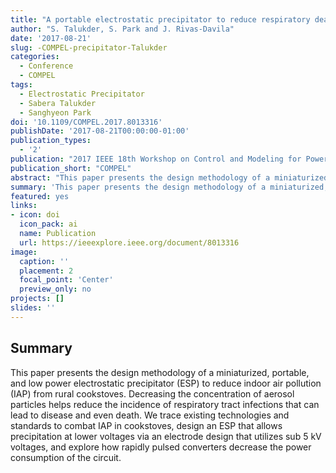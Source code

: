 ```yaml
---
title: "A portable electrostatic precipitator to reduce respiratory death in rural environments"
author: "S. Talukder, S. Park and J. Rivas-Davila"
date: '2017-08-21'
slug: -COMPEL-precipitator-Talukder
categories:
  - Conference
  - COMPEL
tags: 
  - Electrostatic Precipitator
  - Sabera Talukder
  - Sanghyeon Park
doi: '10.1109/COMPEL.2017.8013316'
publishDate: '2017-08-21T00:00:00-01:00'
publication_types:
  - '2'
publication: "2017 IEEE 18th Workshop on Control and Modeling for Power Electronics (COMPEL)"
publication_short: "COMPEL"
abstract: "This paper presents the design methodology of a miniaturized, portable, and low power electrostatic precipitator (ESP) to reduce indoor air pollution (IAP) from rural cookstoves. Decreasing the concentration of aerosol particles helps reduce the incidence of respiratory tract infections that can lead to disease and even death. We trace existing technologies and standards to combat IAP in cookstoves, design an ESP that allows precipitation at lower voltages via an electrode design that utilizes sub 5 kV voltages, and explore how rapidly pulsed converters decrease the power consumption of the circuit."
summary: 'This paper presents the design methodology of a miniaturized, portable, and low power electrostatic precipitator (ESP) to reduce indoor air pollution (IAP) from rural cookstoves. Decreasing the concentration of aerosol particles helps reduce the incidence of respiratory tract infections that can lead to disease and even death. We trace existing technologies and standards to combat IAP in cookstoves, design an ESP that allows precipitation at lower voltages via an electrode design that utilizes sub 5 kV voltages, and explore how rapidly pulsed converters decrease the power consumption of the circuit.'
featured: yes
links:
- icon: doi
  icon_pack: ai
  name: Publication
  url: https://ieeexplore.ieee.org/document/8013316
image:
  caption: ''
  placement: 2
  focal_point: 'Center'
  preview_only: no
projects: []
slides: ''
---
```


## Summary

This paper presents the design methodology of a miniaturized, portable, and low power electrostatic precipitator (ESP) to reduce indoor air pollution (IAP) from rural cookstoves. Decreasing the concentration of aerosol particles helps reduce the incidence of respiratory tract infections that can lead to disease and even death. We trace existing technologies and standards to combat IAP in cookstoves, design an ESP that allows precipitation at lower voltages via an electrode design that utilizes sub 5 kV voltages, and explore how rapidly pulsed converters decrease the power consumption of the circuit.